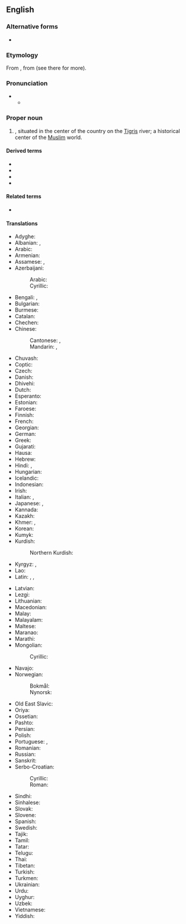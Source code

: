 ==English==
{{wikipedia}}

===Alternative forms===
* {{alter|en|Bagdad|Bagdat}}

===Etymology===
From {{bor|en|ar|بَغْدَاد}}, from {{der|en|fa|بغداد|tr=baǧdâd}} (see there for more).

===Pronunciation===
* {{IPA|en|/bæɡˈdæd/|/ˈbæɡdæd/}}
** {{audio|en|LL-Q1860 (eng)-Vealhurl-Baghdad.wav|Audio (UK)}}

===Proper noun===
{{en-proper noun}}

# {{place|en|The <<capital>> of and largest <<city>> in <<c/Iraq>>}}, situated in the center of the country on the [[Tigris]] river; a historical center of the [[Muslim]] world.

====Derived terms====
* {{l|en|Baghdad Bob}}
* {{l|en|Baghdad by the Bay}}
* {{l|en|Baghdadi}}
* {{l|en|Baghdadian}}

====Related terms====
* {{l|en|Bagadates}}

====Translations====
{{trans-top|city}}
* Adyghe: {{t|ady|Багдад}}
* Albanian: {{t|sq|Bagdadi|m}}, {{t|sq|Bagdad|m}} {{qualifier|indefinite}}
* Arabic: {{t+|ar|بَغْدَاد|f}}
* Armenian: {{t+|hy|Բաղդադ}}
* Assamese: {{t|as|বাগদাদ}}, {{t|as|বাগ্দাদ}}
* Azerbaijani: {{t+|az|Bağdad}}
*: Arabic: {{t+|az|بغداد}}
*: Cyrillic: {{t+|az|Бағдад}}
* Bengali: {{t|bn|বাগদাদ}}, {{t|bn|বগদাদ}}
* Bulgarian: {{t|bg|Багда́д|m}}
* Burmese: {{t+|my|[[ဘဂ္ဂဒက်]][[မြို့]]}}
* Catalan: {{t|ca|Bagdad}}
* Chechen: {{t|ce|Багӏдад}}
* Chinese:
*: Cantonese: {{t|yue|巴格達}}, {{t|yue|巴格达|tr=baa1 gaak3 daat6}}
*: Mandarin: {{t+|cmn|巴格達}}, {{t+|cmn|巴格达|tr=Bāgédá}}
* Chuvash: {{t|cv|Пахтат}}
* Coptic: {{t|cop|ⲃⲁⲕⲧⲁⲛ|m}}
* Czech: {{t+|cs|Bagdád|m}}
* Danish: {{t|da|Bagdad|n}}
* Dhivehi: {{t|dv|ބަޣުދާދު}}
* Dutch: {{t+|nl|Bagdad|n}}
* Esperanto: {{t+|eo|Bagdado}}
* Estonian: {{t+|et|Bagdad}}
* Faroese: {{t|fo|Bagdad}}
* Finnish: {{t+|fi|Bagdad}}
* French: {{t+|fr|Bagdad|m}}
* Georgian: {{t|ka|ბაღდადი}}
* German: {{t+|de|Bagdad|n}}
* Greek: {{t+|el|Βαγδάτη}}
* Gujarati: {{t|gu|બગદાદ}}
* Hausa: {{t|ha|Bagadaza|f|alt=Bàgàdāzà}}
* Hebrew: {{t|he|בגדאד|f|alt=בַּגְדַּאדּ \ בַּגְדָּד|tr=bagdad}}
* Hindi: {{t|hi|बग़दाद}}, {{t|hi|बगदाद|m}}
* Hungarian: {{t+|hu|Bagdad}}
* Icelandic: {{t|is|Bagdad}}
* Indonesian: {{t|id|Bagdad}}
* Irish: {{t|ga|Bagdad|m}}
* Italian: {{t|it|Bagdad|f}}, {{t+|it|Baghdad|f}}
* Japanese: {{t|ja|バグダード|tr=Bagudādo}}, {{t|ja|バグダッド|tr=Bagudaddo}}
* Kannada: {{t+|kn|ಬಾಗ್ದಾದ್}}
* Kazakh: {{t|kk|Бағдат}}
* Khmer: {{t+|km|បាកដាដ}}, {{t|km|បាដាដ}}
* Korean: {{t|ko|^바그다드}}
* Kumyk: {{t|kum|Багъдад|tr=Bağdad}}
* Kurdish:
*: Northern Kurdish: {{t+|kmr|Bexda|f}}
* Kyrgyz: {{t|ky|Багдад}}, {{t|ky|Багдат}}
* Lao: {{t|lo|ບາກດາດ}}
* Latin: {{t+|la|Bagdatum}}, {{t|la|Bagdadum}}, {{t|la|Bagdetia}}
{{trans-mid}}
* Latvian: {{t+|lv|Bagdāde|f}}
* Lezgi: {{t|lez|Багъдад}}
* Lithuanian: {{t|lt|Bagdadas|m}}
* Macedonian: {{t|mk|Багда́д|m}}
* Malay: {{t|ms|Baghdad}}
* Malayalam: {{t|ml|ബാഗ്ദാദ്}}
* Maltese: {{t|mt|Bagdad}}
* Maranao: {{t|mrw|Bogdad}}
* Marathi: {{t|mr|बगदाद}}
* Mongolian:
*: Cyrillic: {{t|mn|Багдад}}
* Navajo: {{t|nv|Báhdaʼ}}
* Norwegian:
*: Bokmål: {{t|nb|Bagdad}}
*: Nynorsk: {{t|nn|Bagdad}}
* Old East Slavic: {{t|orv|Багдадъ|m}}
* Oriya: {{t|or|ବାଗଦାଦ}}
* Ossetian: {{t|os|Багдад}}
* Pashto: {{t+|ps|بغداد|m|tr=baǧdad}}
* Persian: {{t+|fa|بغداد|tr=bağdâd}}
* Polish: {{t+|pl|Bagdad|m}}
* Portuguese: {{t|pt|Bagdá}}, {{t+|pt|Bagdade}}
* Romanian: {{t+|ro|Bagdad}}
* Russian: {{t+|ru|Багда́д|m}}
* Sanskrit: {{t+|sa|भगदत्त}}
* Serbo-Croatian:
*: Cyrillic: {{t|sh|Ба̀гда̄д|m}}
*: Roman: {{t+|sh|Bàgdād|m}}
* Sindhi: {{t|sd|بغداد|m}}
* Sinhalese: {{t|si|බැග්ඩෑඩ්}}
* Slovak: {{t+|sk|Bagdad|m}}
* Slovene: {{t|sl|Bagdad|m}}
* Spanish: {{t+|es|Bagdad}}
* Swedish: {{t+|sv|Bagdad|n}}
* Tajik: {{t+|tg|Бағдод}}
* Tamil: {{t|ta|பாக்தாத்}}
* Tatar: {{t|tt|Багдад}}
* Telugu: {{t|te|బాగ్దాదు}}
* Thai: {{t|th|แบกแดด}}
* Tibetan: {{t|bo|པ་ག་ཏ}}
* Turkish: {{t+|tr|Bağdat}}
* Turkmen: {{t|tk|Bagdat}}
* Ukrainian: {{t|uk|Багда́д|m}}
* Urdu: {{t|ur|بغداد|m|tr=baġdād}}
* Uyghur: {{t|ug|باغداد}}
* Uzbek: {{t|uz|Bagʻdod}}
* Vietnamese: {{t|vi|Bát-đa}}
* Yiddish: {{t|yi|באַגדאַד|n}}
{{trans-bottom}}